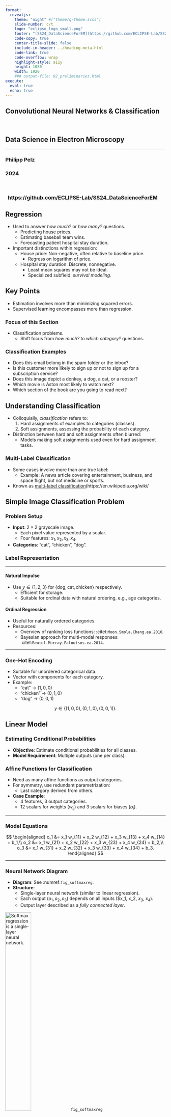 ```yaml
---
format: 
  revealjs:
    theme: "night" #["theme/q-theme.scss"]
    slide-number: c/t
    logo: "eclipse_logo_small.png"
    footer: "[SS24_DataScienceForEM](https://github.com/ECLIPSE-Lab/SS24_DataScienceForEM)"
    code-copy: true
    center-title-slide: false
    include-in-header: ../heading-meta.html
    code-link: true
    code-overflow: wrap
    highlight-style: a11y
    height: 1080
    width: 1920
    ### output-file: 02_preliminaries.html
execute: 
  eval: true
  echo: true
---
```

## Convolutional Neural Networks & Classification
<br>
<h2> Data Science in Electron Microscopy </h2>

<hr>

<h3> Philipp Pelz </h3>

<h3> 2024 </h3>
<br>

<h3>  &nbsp; [https://github.com/ECLIPSE-Lab/SS24_DataScienceForEM](https://github.com/ECLIPSE-Lab/SS24_DataScienceForEM)
</h3>

##  Regression

- Used to answer *how much?* or *how many?* questions.
  - Predicting house prices.
  - Estimating baseball team wins.
  - Forecasting patient hospital stay duration.
- Important distinctions within regression:
  - House price: Non-negative, often relative to baseline price.
    - Regress on logarithm of price.
  - Hospital stay duration: Discrete, nonnegative.
    - Least mean squares may not be ideal.
    - Specialized subfield: *survival modeling*.

## Key Points

- Estimation involves more than minimizing squared errors.
- Supervised learning encompasses more than regression.

### Focus of this Section

- Classification problems.
  - Shift focus from *how much?* to *which category?* questions.


### Classification Examples

- Does this email belong in the spam folder or the inbox?
- Is this customer more likely to sign up or not to sign up for a subscription service?
- Does this image depict a donkey, a dog, a cat, or a rooster?
- Which movie is Aston most likely to watch next?
- Which section of the book are you going to read next?

## Understanding Classification

- Colloquially, *classification* refers to:
  1. Hard assignments of examples to categories (classes).
  2. Soft assignments, assessing the probability of each category.
- Distinction between hard and soft assignments often blurred:
  - Models making soft assignments used even for hard assignment tasks.

### Multi-Label Classification

- Some cases involve more than one true label:
  - Example: A news article covering entertainment, business, and space flight, but not medicine or sports.
- Known as [multi-label classification](https://en.wikipedia.org/wiki/

## Simple Image Classification Problem

### Problem Setup

- **Input**: $2 \times 2$ grayscale image.
  - Each pixel value represented by a scalar.
  - Four features: $x_1, x_2, x_3, x_4$.
- **Categories**: "cat", "chicken", "dog".

### Label Representation

---

#### Natural Impulse

- Use $y \in \{1, 2, 3\}$ for $\{\text{dog}, \text{cat}, \text{chicken}\}$ respectively.
  - Efficient for storage.
  - Suitable for ordinal data with natural ordering, e.g., age categories.

#### Ordinal Regression

- Useful for naturally ordered categories.
- Resources:
  - Overview of ranking loss functions: :citet:`Moon.Smola.Chang.ea.2010`.
  - Bayesian approach for multi-modal responses: :citet:`Beutel.Murray.Faloutsos.ea.2014`.

---

### One-Hot Encoding

- Suitable for unordered categorical data.
- Vector with components for each category.
- Example:
  - "cat" → $(1, 0, 0)$
  - "chicken" → $(0, 1, 0)$
  - "dog" → $(0, 0, 1)$

$$y \in \{(1, 0, 0), (0, 1, 0), (0, 0, 1)\}.$$


## Linear Model

### Estimating Conditional Probabilities

- **Objective**: Estimate conditional probabilities for all classes.
- **Model Requirement**: Multiple outputs (one per class).

### Affine Functions for Classification

- Need as many affine functions as output categories.
- For symmetry, use redundant parametrization:
  - Last category derived from others.
- **Case Example**:
  - 4 features, 3 output categories.
  - 12 scalars for weights ($w_{ij}$) and 3 scalars for biases ($b_i$).

---

### Model Equations

$$
\begin{aligned}
o_1 &= x_1 w_{11} + x_2 w_{12} + x_3 w_{13} + x_4 w_{14} + b_1,\\
o_2 &= x_1 w_{21} + x_2 w_{22} + x_3 w_{23} + x_4 w_{24} + b_2,\\
o_3 &= x_1 w_{31} + x_2 w_{32} + x_3 w_{33} + x_4 w_{34} + b_3.
\end{aligned}
$$

---

### Neural Network Diagram

- **Diagram**: See :numref:`fig_softmaxreg`.
- **Structure**:
  - Single-layer neural network (similar to linear regression).
  - Each output ($o_1, o_2, o_3$) depends on all inputs ($x_1, x_2, $x_3$, $x_4$).
  - Output layer described as a *fully connected layer*.


![Softmax regression is a single-layer neural network.](../img/softmaxreg.svg){width=40%}
`fig_softmaxreg`

---

### Concise Notation with Vectors and Matrices

- Use vectors and matrices for concise notation:
  - $\mathbf{o} = \mathbf{W} \mathbf{x} + \mathbf{b}$
  - Suited for mathematics and code implementation.

- **Weights and Biases**:
  - Weights gathered into a $3 \times 4$ matrix.
  - Biases $\mathbf{b} \in \mathbb{R}^3$ in a vector.


## The Softmax
:label:`subsec_softmax_operation`

### Limitations of Vector-Valued Regression

- Directly minimizing the difference between $\mathbf{o}$ and labels $\mathbf{y}$ has drawbacks:
  - No guarantee that outputs $o_i$ sum to 1 (expected for probabilities).
  - Outputs $o_i$ might be negative or exceed 1 even if they sum to 1.
- These issues complicate the estimation problem and make solutions brittle to outliers.

### Example Problem

- Positive linear dependency between number of bedrooms and likelihood of buying a house:
  - Probability might exceed 1 for a mansion.

---

### Solution: Squish the Outputs

#### Probit Model

- Assume outputs $\mathbf{o}$ are corrupted versions of $\mathbf{y}$:
  - $\mathbf{y} = \mathbf{o} + \mathbf{\epsilon}$, with $\epsilon_i \sim \mathcal{N}(0, \sigma^2)$.
  - Known as the [probit model](https://en.wikipedia.org/wiki/Probit_model), introduced by :citet:`Fechner.1860`.
  - Less effective and harder to optimize compared to softmax.

#### Softmax Function

- Use an exponential function: $P(y = i) \propto \exp o_i$.
  - Ensures nonnegative probabilities.
  - Monotonic relationship: Conditional class probability increases with $o_i$.

- Normalize to ensure probabilities sum to 1:
  - Divide each exponential value by their sum.

---

### Softmax Function

$$\hat{\mathbf{y}} = \mathrm{softmax}(\mathbf{o}) \quad \text{where}\quad \hat{y}_i = \frac{\exp(o_i)}{\sum_j \exp(o_j)}.$$
:eqlabel:`eq_softmax_y_and_o`

- The largest coordinate of $\mathbf{o}$ corresponds to the most likely class according to $\hat{\mathbf{y}}$.
- Softmax preserves the ordering among its arguments:
  - To determine the highest probability class, compute:

$$
\operatorname*{argmax}_j \hat y_j = \operatorname*{argmax}_j o_j.
$$

---


## Vectorization
### Computational Efficiency with Vectorization

- **Minibatch**: $\mathbf{X} \in \mathbb{R}^{n \times d}$
  - $n$ examples, each with $d$ inputs.

- **Output Categories**: $q$ categories
  - Weights: $\mathbf{W} \in \mathbb{R}^{d \times q}$
  - Bias: $\mathbf{b} \in \mathbb{R}^{1 \times q}$

---

### Vectorized Equations

$$
\begin{aligned}
\mathbf{O} &= \mathbf{X} \mathbf{W} + \mathbf{b}, \\
\hat{\mathbf{Y}} & = \mathrm{softmax}(\mathbf{O}).
\end{aligned}
$$
`eq_minibatch_softmax_reg`

- **Efficiency**: Converts the dominant operation to matrix-matrix product $\mathbf{X} \mathbf{W}$.
- **Rowwise Softmax**: 
  - Exponentiate entries in each row of $\mathbf{O}$.
  - Normalize by the sum for each row.

---

### Numerical Stability

- **Care Needed**: Avoid overflow/underflow with large numbers.
- **Deep Learning Frameworks**: Handle these issues automatically.


## Loss Function
### Mapping Features to Probabilities

- Goal: Optimize the accuracy of mapping from features $\mathbf{x}$ to probabilities $\mathbf{\hat{y}}$.
- Method: Maximum likelihood estimation.
  - Same concept as used for probabilistic justification of mean squared error loss in :numref:`subsec_normal_distribution_and_squared_loss`.

---

### Log-Likelihood

- **Softmax Output**: Vector $\hat{\mathbf{y}}$ interpreted as estimated conditional probabilities:
  - Example: $\hat{y}_1 = P(y=\text{cat} \mid \mathbf{x})$.
- **Dataset Representation**:
  - Features: $\mathbf{X}$
  - Labels: $\mathbf{Y}$ (one-hot encoded).
- **Probability Comparison**:
  - Compare estimated probabilities with actual classes:
  
$$
P(\mathbf{Y} \mid \mathbf{X}) = \prod_{i=1}^n P(\mathbf{y}^{(i)} \mid \mathbf{x}^{(i)}).
$$

- **Factorization**: Assumes each label is drawn independently

---

### Negative Log-Likelihood

$$
-\log P(\mathbf{Y} \mid \mathbf{X}) = \sum_{i=1}^n -\log P(\mathbf{y}^{(i)} \mid \mathbf{x}^{(i)})
= \sum_{i=1}^n l(\mathbf{y}^{(i)}, \hat{\mathbf{y}}^{(i)}),
$$

- **Loss Function**: For any pair of label $\mathbf{y}$ and model prediction $\hat{\mathbf{y}}$ over $q$ classes:

$$
l(\mathbf{y}, \hat{\mathbf{y}}) = - \sum_{j=1}^q y_j \log \hat{y}_j.
$$
:eqlabel:`eq_l_cross_entropy`

---

### Cross-Entropy Loss

- **Definition**: Loss function in :eqref:`eq_l_cross_entropy` is called *cross-entropy loss*.
- **One-Hot Vector**: $\mathbf{y}$ is a one-hot vector of length $q$.
  - Sum over all coordinates $j$ vanishes for all but one term.

### Properties of Cross-Entropy Loss

- **Bounded Below by 0**: Loss $l(\mathbf{y}, \hat{\mathbf{y}})$ is bounded from below by $0$ when $\hat{y}$ is a probability vector.
  - No single entry larger than $1$, negative logarithm cannot be lower than $0$.
  - $l(\mathbf{y}, \hat{\mathbf{y}}) = 0$ only if the actual label is predicted with certainty.
  - Predicting with certainty requires input $o_i$ to go to infinity (or others to negative infinity).

- **Infinite Loss**: Assigning a probability of $0$ incurs infinite loss ($-\log 0 = \infty$).
  - High confidence errors result in infinite loss.

---

## Softmax and Cross-Entropy Loss
:label:`subsec_softmax_and_derivatives`

### Calculation of Softmax and Cross-Entropy Loss

- **Combining Equations**:
  - Plugging :eqref:`eq_softmax_y_and_o` into the definition of the loss in :eqref:`eq_l_cross_entropy`:

$$
\begin{aligned}
l(\mathbf{y}, \hat{\mathbf{y}}) &=  - \sum_{j=1}^q y_j \log \frac{\exp(o_j)}{\sum_{k=1}^q \exp(o_k)} \\
&= \sum_{j=1}^q y_j \log \sum_{k=1}^q \exp(o_k) - \sum_{j=1}^q y_j o_j \\
&= \log \sum_{k=1}^q \exp(o_k) - \sum_{j=1}^q y_j o_j.
\end{aligned}
$$

---

### Derivative with Respect to Logit $o_j$

$$
\partial_{o_j} l(\mathbf{y}, \hat{\mathbf{y}}) = \frac{\exp(o_j)}{\sum_{k=1}^q \exp(o_k)} - y_j = \mathrm{softmax}(\mathbf{o})_j - y_j.
$$

- **Interpretation**:
  - Derivative is the difference between model probability (softmax) and actual label (one-hot vector).
  - Similar to regression where gradient was the difference between observation $y$ and estimate $\hat{y}$.
  - In exponential family models, gradients of log-likelihood are given by this term, making gradient computation easy.

---

### Distribution Over Outcomes

- **General Case**:
  - Observe entire distribution over outcomes.
  - Label $\mathbf{y}$ as a probability vector (e.g., $(0.1, 0.2, 0.7)$) instead of binary vector.

- **Mathematical Consistency**:
  - The same loss function $l$ in :eqref:`eq_l_cross_entropy` applies.
  - Represents expected value of the loss for a distribution over labels.

### Cross-Entropy Loss

- **Definition**:
  - Measures the number of bits to encode actual observation $\mathbf{y}$ relative to prediction $\hat{\mathbf{y}}$.
  - Commonly used for classification problems.

- **Information Theory**:
  - Basic explanation relates to encoding efficiency.
  - For detailed information, refer to:
    - :citet:`Cover.Thomas.1999`
    - :citet:`mackay2003information`



## Information Theory Basics
:label:`subsec_info_theory_basics`

Many deep learning papers use intuition and terms from information theory. To make sense of them, we need some common language. This is a survival guide.
*Information theory* deals with the problem of encoding, decoding, transmitting, and manipulating information (also known as data).

### Entropy

- **Central Idea**: Quantify the amount of information contained in data, placing a limit on data compression.
- **Definition**: For a distribution $P$, its *entropy* is:

$$
H[P] = \sum_j - P(j) \log P(j).
$$
`eq_softmax_reg_entropy`

---

- **Fundamental Theorem**: To encode data drawn randomly from distribution $P$, we need at least $H[P]$ "nats" to encode it :cite:`Shannon.1948`.
  - **Nat**: Equivalent of a bit but using base $e$ instead of base 2.
  - 1 nat ≈ 1.44 bits.

### Surprisal

- **Compression and Prediction**: Easy-to-predict data is easy to compress.
  - Example: A data stream where every token is the same is easy to predict and compress.
- **Surprise**: Greater when an event has a lower assigned probability.
  - Claude Shannon quantified *surprisal* at observing an event $j$ with probability $P(j)$ as $\log \frac{1}{P(j)} = -\log P(j)$.
- **Expected Surprisal**: Entropy defined in :eqref:`eq_softmax_reg_entropy` is the *expected surprisal* when probabilities match the data-generating process.

## Cross-Entropy Revisited

### Definition and Interpretation

- **Entropy**: The level of surprise experienced by someone who knows the true probability.
- **Cross-Entropy**: The expected surprisal of an observer with subjective probabilities $Q$ upon seeing data generated according to probabilities $P$.
  - Denoted as $H(P, Q)$.
  - Formula: $H(P, Q) \stackrel{\mathrm{def}}{=} \sum_j - P(j) \log Q(j)$.
  - Lowest cross-entropy achieved when $P = Q$: $H(P, P) = H(P)$.

### Cross-Entropy in Classification

- Two perspectives on cross-entropy classification objective:
  1. Maximizing the likelihood of observed data.
  2. Minimizing surprisal (and thus the number of bits) required to communicate the labels.

## Summary and Discussion

### Key Points

- Introduced the first nontrivial loss function for optimizing over *discrete* output spaces.
- Used a probabilistic approach, treating discrete categories as instances of draws from a probability distribution.
- Encountered the softmax activation function, transforming neural network outputs into valid discrete probability distributions.
- Derivative of cross-entropy loss combined with softmax is similar to the derivative of squared error (difference between expected behavior and prediction).
- Briefly touched on connections to statistical physics and information theory.


## Exercises

1. We can explore the connection between exponential families and the softmax in some more depth.
    1. Compute the second derivative of the cross-entropy loss $l(\mathbf{y},\hat{\mathbf{y}})$ for the softmax.
    1. Compute the variance of the distribution given by $\mathrm{softmax}(\mathbf{o})$ and show that it matches the second derivative computed above.
1. Assume that we have three classes which occur with equal probability, i.e., the probability vector is $(\frac{1}{3}, \frac{1}{3}, \frac{1}{3})$.
    1. What is the problem if we try to design a binary code for it?
    1. Can you design a better code? Hint: what happens if we try to encode two independent observations? What if we encode $n$ observations jointly?
1. When encoding signals transmitted over a physical wire, engineers do not always use binary codes. For instance, [PAM-3](https://en.wikipedia.org/wiki/Ternary_signal) uses three signal levels $\{-1, 0, 1\}$ as opposed to two levels $\{0, 1\}$. How many ternary units do you need to transmit an integer in the range $\{0, \ldots, 7\}$? Why might this be a better idea in terms of electronics?

---

1. The [Bradley-Terry model](https://en.wikipedia.org/wiki/Bradley%E2%80%93Terry_model) uses
a logistic model to capture preferences. For a user to choose between apples and oranges one
assumes scores $o_{\mathrm{apple}}$ and $o_{\mathrm{orange}}$. Our requirements are that larger scores should lead to a higher likelihood in choosing the associated item and that
the item with the largest score is the most likely one to be chosen :cite:`Bradley.Terry.1952`.
    1. Prove that the softmax satisfies this requirement.
    1. What happens if you want to allow for a default option of choosing neither apples nor oranges? Hint: now the user has 3 choices.
1. Softmax derives its name from the following mapping: $\mathrm{RealSoftMax}(a, b) = \log (\exp(a) + \exp(b))$.
    1. Prove that $\mathrm{RealSoftMax}(a, b) > \mathrm{max}(a, b)$.
    1. How small can you make the difference between both functions? Hint: without loss of
    generality you can set $b = 0$ and $a \geq b$.
    1. Prove that this holds for $\lambda^{-1} \mathrm{RealSoftMax}(\lambda a, \lambda b)$, provided that $\lambda > 0$.
    1. Show that for $\lambda \to \infty$ we have $\lambda^{-1} \mathrm{RealSoftMax}(\lambda a, \lambda b) \to \mathrm{max}(a, b)$.
    1. What does the soft-min look like?
    1. Extend this to more than two numbers.

---

1. The function $g(\mathbf{x}) \stackrel{\mathrm{def}}{=} \log \sum_i \exp x_i$ is sometimes also referred to as the [log-partition function](https://en.wikipedia.org/wiki/Partition_function_(mathematics)).
    1. Prove that the function is convex. Hint: to do so, use the fact that the first derivative amounts to the probabilities from the softmax function and show that the second derivative is the variance.
    1. Show that $g$ is translation invariant, i.e., $g(\mathbf{x} + b) = g(\mathbf{x})$.
    1. What happens if some of the coordinates $x_i$ are very large? What happens if they're all very small?
    1. Show that if we choose $b = \mathrm{max}_i x_i$ we end up with a numerically stable implementation.
1. Assume that we have some probability distribution $P$. Suppose we pick another distribution $Q$ with $Q(i) \propto P(i)^\alpha$ for $\alpha > 0$.
    1. Which choice of $\alpha$ corresponds to doubling the temperature? Which choice corresponds to halving it?
    1. What happens if we let the temperature converge to $0$?
    1. What happens if we let the temperature converge to $\infty$?


## The Image Classification Dataset

### MNIST Dataset

- **Overview**: Widely used for image classification of handwritten digits.
  - **Reference**: [MNIST dataset](https://en.wikipedia.org/wiki/MNIST_database) :cite:`LeCun.Bottou.Bengio.ea.1998`.
  - **Content**: 60,000 images of $28 \times 28$ pixels resolution (plus a test dataset of 10,000 images).

- **Historical Context**:
  - Released in the 1990s, it was a formidable challenge for machine learning algorithms.
  - Example of state-of-the-art equipment at the time: Sun SPARCStation 5 with 64MB RAM and 5 MFLOPs (AT&T Bell Laboratories, 1995).

- **Impact**:
  - High accuracy on digit recognition was crucial for automating letter sorting for the USPS in the 1990s.
  - Algorithms achieving error rates below 1%:
    - Deep networks like LeNet-5 :cite:`LeCun.Jackel.Bottou.ea.1995`.
    - Support vector machines with invariances :cite:`Scholkopf.Burges.Vapnik.1996`.
    - Tangent distance classifiers :cite:`Simard.LeCun.Denker.ea.1998`.

---

### MNIST as a Benchmark

- **Historical Significance**: Served as the reference for comparing machine learning algorithms for over a decade.
- **Current Relevance**:
  - Simple models achieve classification accuracy over 95%.
  - Unsuitable for distinguishing between stronger and weaker models due to high levels of accuracy.
  - Skewed algorithmic development towards methods that excel with clean datasets.

### Transition to Fashion-MNIST

- **Limitations of MNIST**: More of a sanity check than a benchmark today.
- **ImageNet**:
  - Poses a more relevant challenge :cite:`Deng.Dong.Socher.ea.2009`.
  - Too large for interactive examples and illustrations in this context.
  
- **Fashion-MNIST**:
  - Released in 2017 :cite:`Xiao.Rasul.Vollgraf.2017`.
  - Contains images of 10 categories of clothing at $28 \times 28$ pixels resolution.
  - Used as a substitute for MNIST in upcoming sections.




```.python
%matplotlib inline
import time
from d2l import torch as d2l
import torch
import torchvision
from torchvision import transforms

d2l.use_svg_display()
```

### Loading the Dataset

Since it is such a frequently used dataset, all major frameworks provide preprocessed versions of it. We can [**download and read the Fashion-MNIST dataset into memory using built-in framework utilities.**]

```.python
class FashionMNIST(d2l.DataModule):  #@save
    """The Fashion-MNIST dataset."""
    def __init__(self, batch_size=64, resize=(28, 28)):
        super().__init__()
        self.save_hyperparameters()
        trans = transforms.Compose([transforms.Resize(resize),
                                    transforms.ToTensor()])
        self.train = torchvision.datasets.FashionMNIST(
            root=self.root, train=True, transform=trans, download=True)
        self.val = torchvision.datasets.FashionMNIST(
            root=self.root, train=False, transform=trans, download=True)
```

### Fashion-MNIST Dataset

- **Content**: Images from 10 categories.
  - Each category represented by:
    - 6,000 images in the training dataset.
    - 1,000 images in the test dataset.

- **Dataset Sizes**:
  - **Training Set**: 60,000 images.
  - **Test Set**: 10,000 images.

- **Purpose of Test Dataset**: Used exclusively for evaluating model performance, not for training.


```.python
data = FashionMNIST(resize=(32, 32))
len(data.train), len(data.val)
```

### Image Characteristics

- **Grayscale Images**: Upscaled to $32 \times 32$ pixels resolution.
  - Similar to original MNIST dataset (binary black and white images).

- **Modern Image Data**:
  - Typically has 3 channels (red, green, blue).
  - Hyperspectral images can have over 100 channels (e.g., HyMap sensor has 126 channels).

- **Storage Convention**:
  - Images stored as a $c \times h \times w$ tensor.
  - $c$ = number of color channels.
  - $h$ = height.
  - $w$ = width.


```.python
data.train[0][0].shape
```

The categories of Fashion-MNIST have human-understandable names. 
The following convenience method converts between numeric labels and their names.

```.python
@d2l.add_to_class(FashionMNIST)  #@save
def text_labels(self, indices):
    """Return text labels."""
    labels = ['t-shirt', 'trouser', 'pullover', 'dress', 'coat',
              'sandal', 'shirt', 'sneaker', 'bag', 'ankle boot']
    return [labels[int(i)] for i in indices]
```

### Reading a Minibatch

- **Data Iterator**: Utilizes built-in data iterator for reading from training and test sets.
- **Minibatch Size**: At each iteration, a data iterator reads a minibatch of data with size `batch_size`.
- **Shuffling**: Randomly shuffle the examples for the training data iterator to ensure better training performance.



```.python
@d2l.add_to_class(FashionMNIST)  #@save
def get_dataloader(self, train):
    data = self.train if train else self.val
    return torch.utils.data.DataLoader(data, self.batch_size, shuffle=train,
                                       num_workers=self.num_workers)
```


To see how this works, let's load a minibatch of images by invoking the `train_dataloader` method. It contains 64 images.

```.python
X, y = next(iter(data.train_dataloader()))
print(X.shape, X.dtype, y.shape, y.dtype)
```

### Performance of Data Loading

- **Time to Read Images**: Not extremely fast, but sufficient for our needs.
- **Context**: Processing images with a deep network takes significantly longer than loading them.
- **Conclusion**: The data loader's speed ensures that training a network will not be IO constrained.


```.python
tic = time.time()
for X, y in data.train_dataloader():
    continue
f'{time.time() - tic:.2f} sec'
```
### Visualization

- **Frequent Use**: We'll use the Fashion-MNIST dataset frequently.
- **Convenience Function**: `show_images` function to visualize images and labels.
  - Implementation details in the appendix.

```python
def show_images(imgs, num_rows, num_cols, titles=None, scale=1.5):  #@save
    """Plot a list of images."""
    raise NotImplementedError
```


```.python
@d2l.add_to_class(FashionMNIST)  #@save
def visualize(self, batch, nrows=1, ncols=8, labels=[]):
    X, y = batch
    if not labels:
        labels = self.text_labels(y)
    if tab.selected('mxnet', 'pytorch'):
        d2l.show_images(X.squeeze(1), nrows, ncols, titles=labels)
    if tab.selected('tensorflow'):
        d2l.show_images(tf.squeeze(X), nrows, ncols, titles=labels)
    if tab.selected('jax'):
        d2l.show_images(jnp.squeeze(X), nrows, ncols, titles=labels)

batch = next(iter(data.val_dataloader()))
data.visualize(batch)
```

We are now ready to work with the Fashion-MNIST dataset in the sections that follow.

### Summary

- **Dataset**: Fashion-MNIST
  - Apparel classification dataset with images representing 10 categories.
  - Used to evaluate various network designs from simple linear models to advanced residual networks.

- **Image Data**:
  - Read as a tensor of shape (batch size, number of channels, height, width).
  - Current images are grayscale (visualized with a false color palette for improved visibility).

- **Data Iterators**:
  - Essential for efficient performance.
  - Utilize GPUs for efficient preprocessing tasks like image decompression and video transcoding.
  - Use well-implemented data iterators to leverage high-performance computing and avoid slowing down the training loop.



### Exercises

1. Does reducing the `batch_size` (for instance, to 1) affect the reading performance?
1. The data iterator performance is important. Do you think the current implementation is fast enough? Explore various options to improve it. Use a system profiler to find out where the bottlenecks are.
1. Check out the framework's online API documentation. Which other datasets are available?

## The Base Classification Model
:label:`sec_classification`

- **Observation**: Implementations from scratch and concise implementations using frameworks are similar for both regression and classification.
- **Purpose**: Since many models in this book deal with classification, we aim to add functionalities to support this setting specifically.
- **Base Class**: This section provides a base class for classification models to simplify future code.


```.python
from d2l import torch as d2l
import torch
```

---

### The `Classifier` Class

- **Definition**: `Classifier` class.
- **Validation Step**:
  - Reports both the loss value and classification accuracy on a validation batch.
  - Update every `num_val_batches` batches.
  - Generates averaged loss and accuracy on the whole validation data.
  - Average numbers may not be exact if the last batch contains fewer examples, but this is ignored for simplicity.

```.python
class Classifier(d2l.Module):  #@save
    """The base class of classification models."""
    def validation_step(self, batch):
        Y_hat = self(*batch[:-1])
        self.plot('loss', self.loss(Y_hat, batch[-1]), train=False)
        self.plot('acc', self.accuracy(Y_hat, batch[-1]), train=False)
```

---

By default we use a stochastic gradient descent optimizer, operating on minibatches, just as we did in the context of linear regression.

```.python
@d2l.add_to_class(d2l.Module)  #@save
def configure_optimizers(self):
    return torch.optim.SGD(self.parameters(), lr=self.lr)
```

---

### Accuracy

- **Predicted Probability Distribution**: `y_hat`
  - Choose the class with the highest predicted probability for hard predictions.
  - Example: Gmail categorizing emails into "Primary", "Social", "Updates", "Forums", or "Spam".

- **Correct Predictions**: When predictions match the label class `y`.
  - **Classification Accuracy**: Fraction of correct predictions.
  - Difficult to optimize directly as it is not differentiable, but crucial for performance measurement and benchmarks.
  - Almost always reported when training classifiers.

---

- **Computing Accuracy**:
  - Assume `y_hat` is a matrix with prediction scores for each class in the second dimension.
  - Use `argmax` to get the predicted class index for the largest entry in each row.
  - Compare predicted class with ground-truth `y` elementwise.
  - Convert `y_hat`'s data type to match `y` to ensure correct comparisons.
  - Result: Tensor with 0 (false) and 1 (true) entries.
  - Sum the tensor to get the number of correct predictions.


```.python
@d2l.add_to_class(Classifier)  #@save
def accuracy(self, Y_hat, Y, averaged=True):
    """Compute the number of correct predictions."""
    Y_hat = d2l.reshape(Y_hat, (-1, Y_hat.shape[-1]))
    preds = d2l.astype(d2l.argmax(Y_hat, axis=1), Y.dtype)
    compare = d2l.astype(preds == d2l.reshape(Y, -1), d2l.float32)
    return d2l.reduce_mean(compare) if averaged else compare
```

## Summary

- **Common Problem**: Classification is common enough to warrant its own convenience functions.
- **Central Importance**: *Accuracy* of the classifier.
  - Often the primary measure of performance.
- **Training Objectives**: 
  - Train classifiers to optimize various objectives for statistical and computational reasons.
  - Regardless of the loss function minimized during training, assessing accuracy empirically is crucial.
- **Convenience Method**: Useful to have methods for assessing classifier accuracy.


## Exercises

1. Denote by $L_v$ the validation loss, and let $L_v^q$ be its quick and dirty estimate computed by the loss function averaging in this section. Lastly, denote by $l_v^b$ the loss on the last minibatch. Express $L_v$ in terms of $L_v^q$, $l_v^b$, and the sample and minibatch sizes.
1. Show that the quick and dirty estimate $L_v^q$ is unbiased. That is, show that $E[L_v] = E[L_v^q]$. Why would you still want to use $L_v$ instead?
1. Given a multiclass classification loss, denoting by $l(y,y')$ the penalty of estimating $y'$ when we see $y$ and given a probabilty $p(y \mid x)$, formulate the rule for an optimal selection of $y'$. Hint: express the expected loss, using $l$ and $p(y \mid x)$.

## Softmax Regression Implementation from Scratch
### Implementing Softmax Regression

- **Fundamental Concept**: Softmax regression is a foundational model.
- **Importance**: Essential to understand and implement it yourself.
- **Approach**:
  - Define softmax-specific aspects of the model.
  - Reuse components from the linear regression section, including the training loop.


```.python
from d2l import torch as d2l
import torch
```

---

### The Softmax

- **Key Concept**: Mapping from scalars to probabilities.
- **Sum Operator**: Recall the operation of the sum operator along specific dimensions in a tensor, as discussed in :numref:`subsec_lin-alg-reduction` and :numref:`subsec_lin-alg-non-reduction`.

- **Example**:
  - Given a matrix `X`, sum over all elements by default or over elements in the same axis.
  - The `axis` variable allows for computing row and column sums.



```.python
X = d2l.tensor([[1.0, 2.0, 3.0], [4.0, 5.0, 6.0]])
d2l.reduce_sum(X, 0, keepdims=True), d2l.reduce_sum(X, 1, keepdims=True)
```

---

- **Computing the Softmax**: Requires three steps:
  1. Exponentiation of each term.
  2. Sum over each row to compute the normalization constant for each example.
  3. Division of each row by its normalization constant, ensuring the result sums to 1.

$$
\mathrm{softmax}(\mathbf{X})_{ij} = \frac{\exp(\mathbf{X}_{ij})}{\sum_k \exp(\mathbf{X}_{ik})}.
$$

---

- **Partition Function**:
  - The (logarithm of the) denominator is called the (log) *partition function*.
  - Introduced in [statistical physics](https://en.wikipedia.org/wiki/Partition_function_(statistical_mechanics)) to sum over all possible states in a thermodynamic ensemble.

- **Implementation**: The implementation is straightforward.


```.python
def softmax(X):
    X_exp = d2l.exp(X)
    partition = d2l.reduce_sum(X_exp, 1, keepdims=True)
    return X_exp / partition  ## The broadcasting mechanism is applied here
```

---

- **Input Transformation**: For any input `X`, [**each element is turned into a non-negative number, and each row sums up to 1**], as required for a probability.

- **Caution**:
  - The code above is *not* robust against very large or very small arguments.
  - While sufficient to illustrate the concept, do *not* use this code verbatim for serious purposes.

- **Best Practice**:
  - Deep learning frameworks have built-in protections.
  - Use the built-in softmax functions in deep learning frameworks going forward.


```.python
X = d2l.rand((2, 5))
X_prob = softmax(X)
X_prob, d2l.reduce_sum(X_prob, 1)
```

---

### The Model

- **Softmax Regression Model**: We now have everything needed to implement the softmax regression model.

- **Instance Representation**:
  - Each instance represented by a fixed-length vector.
  - Raw data consists of $28 \times 28$ pixel images.
  - [**Flatten each image, treating them as vectors of length 784.**]

- **Future Improvements**: 
  - Later chapters will introduce convolutional neural networks to exploit spatial structure more effectively.

- **Outputs**:
  - Number of outputs equals the number of classes.
  - (**Dataset has 10 classes, so the network has an output dimension of 10.**)

---

- **Weights and Biases**:
  - Weights: $784 \times 10$ matrix.
  - Biases: $1 \times 10$ dimensional row vector.
  - Initialize weights `W` with Gaussian noise.
  - Initialize biases as zeros.

```.python

class SoftmaxRegressionScratch(d2l.Classifier):
    def __init__(self, num_inputs, num_outputs, lr, sigma=0.01):
        super().__init__()
        self.save_hyperparameters()
        self.W = torch.normal(0, sigma, size=(num_inputs, num_outputs),
                              requires_grad=True)
        self.b = torch.zeros(num_outputs, requires_grad=True)

    def parameters(self):
        return [self.W, self.b]
```

---

### Model Implementation

- **Mapping Input to Output**: 
  - The code below defines the network's mapping from input to output.
  - Each $28 \times 28$ pixel image in the batch is flattened into a vector using `reshape` before passing through the model.

```python
class SoftmaxRegression(nn.Module):
    def __init__(self, num_inputs, num_outputs):
        super(SoftmaxRegression, self).__init__()
        self.linear = nn.Linear(num_inputs, num_outputs)

    def forward(self, X):
        X = X.reshape((-1, 784))  # Flatten each image
        return self.linear(X)
```

```.python
@d2l.add_to_class(SoftmaxRegressionScratch)
def forward(self, X):
    X = d2l.reshape(X, (-1, self.W.shape[0]))
    return softmax(d2l.matmul(X, self.W) + self.b)
```

---

### The Cross-Entropy Loss

- **Common Loss Function**: 
  - The cross-entropy loss function is perhaps the most common in deep learning.
  - Widely used in classification problems, more so than regression problems.

- **Definition**:
  - Cross-entropy takes the negative log-likelihood of the predicted probability assigned to the true label.
  - Avoid Python for-loops for efficiency; use indexing instead.
  - One-hot encoding in $\mathbf{y}$ allows selecting matching terms in $\hat{\mathbf{y}}$.

- **Example**:
  - Create sample data `y_hat` with 2 examples of predicted probabilities over 3 classes and their corresponding labels `y`.
  - Correct labels: $0$ and $2$ (i.e., the first and third class).
  - Use `y` as indices of probabilities in `y_hat` to pick out terms efficiently.

---


```.python
y = d2l.tensor([0, 2])
y_hat = d2l.tensor([[0.1, 0.3, 0.6], [0.3, 0.2, 0.5]])
y_hat[[0, 1], y]
```


Now we can (**implement the cross-entropy loss function**) by averaging over the logarithms of the selected probabilities.

---

```.python
def cross_entropy(y_hat, y):
    return -d2l.reduce_mean(d2l.log(y_hat[list(range(len(y_hat))), y]))

cross_entropy(y_hat, y)
```


```.python
@d2l.add_to_class(SoftmaxRegressionScratch)
def loss(self, y_hat, y):
    return cross_entropy(y_hat, y)
```

## Training

- **Reusing `fit` Method**: Use the `fit` method defined in :numref:`sec_linear_scratch` to [**train the model with 10 epochs.**]
- **Adjustable Hyperparameters**:
  - **Number of epochs** (`max_epochs`)
  - **Minibatch size** (`batch_size`)
  - **Learning rate** (`lr`)
  - These hyperparameters are not learned during the primary training loop but influence model performance.
  
- **Hyperparameter Tuning**:
  - Choose values based on the *validation* split of the data.
  - Evaluate the final model on the *test* split.

- **Evaluation**:
  - Treat the test data of Fashion-MNIST as the validation set.
  - Report validation loss and validation accuracy on this split.

---

```.python
data = d2l.FashionMNIST(batch_size=256)
model = SoftmaxRegressionScratch(num_inputs=784, num_outputs=10, lr=0.1)
trainer = d2l.Trainer(max_epochs=10)
trainer.fit(model, data)
```

### Prediction

Now that training is complete,
our model is ready to [**classify some images.**]

```.python
X, y = next(iter(data.val_dataloader()))
if tab.selected('pytorch', 'mxnet', 'tensorflow'):
    preds = d2l.argmax(model(X), axis=1)
if tab.selected('jax'):
    preds = d2l.argmax(model.apply({'params': trainer.state.params}, X), axis=1)
preds.shape
```

### Error Analysis

- **Focus**: More interested in images labeled *incorrectly*.
- **Visualization**:
  - Compare actual labels (first line of text output) with model predictions (second line of text output).


```.python
wrong = d2l.astype(preds, y.dtype) != y
X, y, preds = X[wrong], y[wrong], preds[wrong]
labels = [a+'\n'+b for a, b in zip(
    data.text_labels(y), data.text_labels(preds))]
data.visualize([X, y], labels=labels)
```

## Summary

- **Experience Gained**:
  - Solving linear regression and classification problems.
  - Reached the state of the art of 1960-1970s statistical modeling.

- **Next Steps**:
  - Learn how to leverage deep learning frameworks.
  - Implement models more efficiently using these frameworks.


## Exercises

1. In this section, we directly implemented the softmax function based on the mathematical definition of the softmax operation. As discussed in :numref:`sec_softmax` this can cause numerical instabilities.
    1. Test whether `softmax` still works correctly if an input has a value of $100$?
    1. Test whether `softmax` still works correctly if the largest of all inputs is smaller than $-100$?
    1. Implement a fix by looking at the value relative to the largest entry in the argument.
1. Implement a `cross_entropy` function that follows the definition of the cross-entropy loss function $\sum_i y_i \log \hat{y}_i$.
    1. Try it out in the code example above.
    1. Why do you think it runs more slowly?
    1. Should you use it? In which cases would it make sense?
    1. What do you need to be careful of? Hint: consider the domain of the logarithm.
1. Is it always a good idea to return the most likely label? For example, would you do this for medical diagnosis? How would you try to address this?
1. Assume that we want to use softmax regression to predict the next word based on some features. What are some problems that might arise from a large vocabulary?
1. Experiment with the hyperparameters of the code above. In particular:
    1. Plot how the validation loss changes as you change the learning rate.
    1. Do the validation and training loss change as you change the minibatch size? How large or small do you need to go before you see an effect?



## Generalization and Overfitting

- **Focus**: Tackling multiclass classification with linear neural networks, softmax functions, and cross-entropy loss.
  - Interpreted model outputs as probabilistic predictions.
  - Derived the cross-entropy loss function (negative log likelihood).
  - Fitted the model to the training set.

- **Goal**: Learn *general patterns* assessed empirically on previously unseen data (the test set).
  - High accuracy on the training set is meaningless if it only reflects memorization.

- **Problem with Memorization**:
  - Perfect accuracy on the training set can be achieved by memorizing the dataset.
  - Memorization doesn't help classify new examples.
  - Without further guidance, new examples might require random guessing.

---

- **Key Questions**:
  1. How many test examples are needed to precisely estimate the accuracy of classifiers on the underlying population?
  2. What happens if we keep evaluating models on the same test set repeatedly?
  3. Why should fitting our linear models to the training set fare better than naive memorization?

## Overfitting and Generalization

- **Previous Coverage**:
  - Basics of overfitting and generalization discussed in :numref:`sec_generalization_basics` in the context of linear regression.
  
- **Current Chapter**:
  - Delve deeper into foundational ideas of statistical learning theory.
  - Explore guarantees of generalization *a priori*.

- **Generalization Guarantees**:
  - For many models, we can guarantee generalization within an upper bound $\epsilon$ on the generalization gap.
  - Determine the required number of samples $n$ to ensure the empirical error lies within $\epsilon$ of the true error, for any data generating distribution.
  
---

- **Practical Utility**:
  - These guarantees are profound but limited in practical use for deep learning practitioners.
  - Ensuring generalization of deep neural networks *a priori* would require an absurd number of examples (potentially trillions).
  - In practice, deep neural networks generalize well with far fewer examples (thousands).

- **Practical Approach**:
  - Forgo *a priori* guarantees.
  - Employ methods based on past performance on similar problems.
  - Certify generalization *post hoc* through empirical evaluations.

- **Future Discussion**:
  - Revisit generalization in :numref:`chap_perceptrons`.
  - Provide an introduction to the scientific literature explaining why deep neural networks generalize in practice.


## The Test Set

- **Role of Test Sets**:
  - Used as the gold standard method for assessing generalization error.
  
- **Focus**:
  - Discuss properties of generalization error estimates using a fixed classifier $f$.
  - Assume a *fresh* dataset of examples $\mathcal{D} = {(\mathbf{x}^{(i)},y^{(i)})}_{i=1}^n$ not used to train the classifier.

- **Empirical Error**:
  - Fraction of instances where the prediction $f(\mathbf{x}^{(i)})$ disagrees with the true label $y^{(i)}$.
  - Given by:

$$\epsilon_\mathcal{D}(f) = \frac{1}{n}\sum_{i=1}^n \mathbf{1}(f(\mathbf{x}^{(i)}) \neq y^{(i)}).$$

---

- **Population Error**:
  - Expected fraction of examples in the underlying population (distribution $P(X,Y)$) where the classifier disagrees with the true label.
  - Given by:

$$\epsilon(f) =  E_{(\mathbf{x}, y) \sim P} \mathbf{1}(f(\mathbf{x}) \neq y) =
\int\int \mathbf{1}(f(\mathbf{x}) \neq y) p(\mathbf{x}, y) \;d\mathbf{x} dy.$$

## Estimating Population Error

- **Population Error**:
  - $\epsilon(f)$ is the actual quantity of interest but cannot be directly observed.
  - Similar to estimating the average height in a large population without measuring every individual.

- **Empirical Error as Estimator**:
  - Test set $\mathcal{D}$ is statistically representative of the population.
  - $\epsilon_\mathcal{D}(f)$ serves as a statistical estimator of $\epsilon(f)$.

---

- **Mean Estimation**:
  - Estimating population error is a classic problem of mean estimation (see :numref:`sec_prob`).
  - Central limit theorem: With $n$ random samples drawn from any distribution with mean $\mu$ and standard deviation $\sigma$, the sample average $\hat{\mu}$ approximates a normal distribution centered at $\mu$ with standard deviation $\sigma/\sqrt{n}$.

- **Convergence Rate**:
  - As the number of examples grows, test error $\epsilon_\mathcal{D}(f)$ approaches true error $\epsilon(f)$ at a rate of $\mathcal{O}(1/\sqrt{n})$.
  - To estimate test error twice as precisely, collect four times as large a test set.
  - To reduce test error by a factor of one hundred, collect ten thousand times as large a test set.

---

- **Bernoulli Random Variable**:
  - Random variable $\mathbf{1}(f(X) \neq Y)$ can take values 0 and 1 (Bernoulli random variable).
  - Parameter indicating probability of value 1 is the true error rate $\epsilon(f)$.
  - Variance $\sigma^2$ of a Bernoulli distribution is $\epsilon(f)(1-\epsilon(f))$.
  - Variance is highest when the true error rate is close to 0.5 and lower when close to 0 or 1.

- **Asymptotic Standard Deviation**:
  - Asymptotic standard deviation of $\epsilon_\mathcal{D}(f)$ over $n$ test samples cannot be greater than $\sqrt{0.25/n}$.

## Estimating Population Error (Continued)

- **Finite Sample Considerations**:
  - Asymptotic rate characterizes behavior as test set size approaches infinity.
  - For $\epsilon_\mathcal{D}(f)$ to approximate $\epsilon(f)$ within $\pm 0.01$ (one standard deviation), collect roughly 2500 samples.
  - For a 95% confidence interval ($\epsilon_\mathcal{D}(f) \in \epsilon(f) \pm 0.01$), collect 10000 samples.

- **Popular Benchmarks**:
  - Test set sizes for many popular benchmarks in machine learning are around 10000 samples.
  - Improvements of $0.01$ in error rates are significant, especially when error rates are close to $0$.

---

- **Finite Sample Bounds**:
  - Asymptotic analysis provides general insights but for finite samples, use Hoeffding's inequality:

$$P(\epsilon_\mathcal{D}(f) - \epsilon(f) \geq t) < \exp\left( - 2n t^2 \right).$$

- **Example Calculation**:
  - To conclude with 95% confidence that $\epsilon_\mathcal{D}(f)$ is within $0.01$ of $\epsilon(f)$, roughly 15000 examples are needed (compared to 10000 from asymptotic analysis).

- **General Trend**:
  - Finite sample guarantees are more conservative but not drastically different from asymptotic estimates.
  - Asymptotic analysis remains useful for providing ballpark figures.


## Test Set Reuse

- **Empirical ML Research**:
  - Models developed and validated based on test set performance.
  - Evaluate test error $\epsilon_\mathcal{D}(f)$ for any fixed classifier $f$ to understand population error $\epsilon(f)$.

- **Training Initial Model**:
  - Train model $f_1$ with an appropriate number of test examples.
  - Use a validation set for preliminary analysis, hyperparameter tuning, and model selection.
  - Evaluate $f_1$ on the test set, report unbiased population error estimate with confidence interval.

---

- **Developing New Models**:
  - Develop a new model $f_2$ and tune it on the validation set.
  - Prepare to evaluate $f_2$ but realize the test set has already been used.

- **Issues with Test Set Reuse**:
  - Original test set $\mathcal{D}$ was designed for a single classifier $f$.
  - Evaluating multiple classifiers $f_1, ..., f_k$ on the same test set introduces the problem of false discovery.
  - With multiple classifiers, the probability of at least one misleading result increases.
  - Example: With 20 classifiers, ensuring no misleading score is challenging.

- **Multiple Hypothesis Testing**:
  - Evaluating multiple hypotheses on the same dataset can lead to misleading conclusions.
  - Persistent problem in scientific research despite extensive statistical literature.


## Concerns with Test Set Reuse

- **Distrusting Subsequent Evaluations**:
  - Initial analysis assumes the classifier was chosen without contact with the test set.
  - Testing multiple functions and using the test set performance of $f_1$ to choose $f_2$ introduces bias.

- **Adaptive Overfitting**:
  - Occurs when information from the test set leaks to the modeler.
  - Once leaked, the test set can no longer be a true test set.
  - Topic of interest in learning theory and statistics :cite:`dwork2015preserving`.

---

- **Practical Guidance**:
  - Create and use real test sets.
  - Consult test sets infrequently.
  - Account for multiple hypothesis testing when reporting confidence intervals.
  - Increase vigilance when stakes are high and dataset size is small.

- **Benchmark Challenges**:
  - Maintain several test sets.
  - Demote old test sets to validation sets after each round.


## Statistical Learning Theory

- **Importance of Test Sets**:
  - *Test sets are all that we really have* for evaluating generalization.
  - Seldom possess a true test set; often, someone else has already used it.
  - Even with a true test set, evaluating subsequent models can be frustrating and unreliable.

- **Limitations of Test Sets**:
  - Only provide *post hoc* evidence of generalization.
  - Do not provide *a priori* reasons to expect generalization.

- **Appeal of Statistical Learning Theory**:
  - Aims to elucidate principles explaining why/when models trained on empirical data generalize to unseen data.
  - Primary aim: bound the generalization gap, relating model properties to dataset size.

---

- **Empirical vs. True Error**:
  - Learning theorists seek to bound the difference between the *empirical error* $\epsilon_\mathcal{S}(f_\mathcal{S})$ on training set $\mathcal{S}$ and the *true error* $\epsilon(f_\mathcal{S})$ on the population.
  - Different from evaluation of a fixed classifier on a separate test set.

- **Challenges with Classifier Collections**:
  - Easy to estimate error for a single fixed classifier.
  - Difficult to estimate error accurately when considering collections of classifiers.
  - High probability of at least one classifier in the collection having a misleadingly low error.

- **Function Class Considerations**:
  - When choosing a classifier from a set of functions $\mathcal{F}$, there's a risk of selecting one with a grossly underestimated population error.
  - Linear models with continuously valued parameters typically involve choosing from an infinite class of functions ($|\mathcal{F}| = \infty$).


## Statistical Learning Theory (Continued)

- **Uniform Convergence**:
  - Ambitious solution: develop tools for proving uniform convergence.
  - Goal: Empirical error rate for every classifier in the class $\mathcal{F}$ converges to its true error rate with high probability.
  - Theoretical principle: With probability at least $1-\delta$, no classifier's error rate $\epsilon(f)$ will be misestimated by more than some small amount $\alpha$.

- **Model Class Flexibility**:
  - Not all model classes $\mathcal{F}$ can achieve uniform convergence.
  - Example: Class of memorizers (always achieve empirical error $0$ but fail on the population).
  - Tradeoff: Flexible (high variance) models fit training data well but risk overfitting. Rigid (high bias) models generalize well but risk underfitting.

---

- **Central Question**:
  - Quantify where a model sits on the bias-variance spectrum.
  - Provide guarantees on model performance.

- **Vapnik-Chervonenkis (VC) Dimension**:
  - Series of seminal papers by Vapnik and Chervonenkis extended theory on convergence of relative frequencies.
  - VC dimension measures the complexity (flexibility) of a model class.
  - Key result: Bound on the difference between empirical error and population error as a function of VC dimension and number of samples:

$$
P\left(R[p, f] - R_\mathrm{emp}[\mathbf{X}, \mathbf{Y}, f] < \alpha\right) \geq 1-\delta
\ \text{ for }\ \alpha \geq c \sqrt{(\mathrm{VC} - \log \delta)/n}.
$$

## Statistical Learning Theory (Continued)

- **Key Parameters**:
  - $\delta > 0$: Probability that the bound is violated.
  - $\alpha$: Upper bound on the generalization gap.
  - $n$: Dataset size.
  - $c > 0$: Constant depending on the scale of the loss.

- **Using the Bound**:
  - Plug in desired values of $\delta$ and $\alpha$ to determine the required number of samples.

- **VC Dimension**:
  - Measures the largest number of data points for which any arbitrary (binary) labeling can be assigned and find a model $f$ in the class that agrees with that labeling.
  - Example: Linear models on $d$-dimensional inputs have VC dimension $d+1$.
    - A line can assign any possible labeling to three points in two dimensions, but not to four.

---

- **Practical Considerations**:
  - The theory can be overly pessimistic for complex models.
  - Obtaining the guarantee typically requires more examples than actually needed to achieve the desired error rate.
  - Fixing the model class and $\delta$, the error rate decays with the usual $\mathcal{O}(1/\sqrt{n})$ rate.

- **Generalization Gap**:
  - While we may not do better in terms of $n$, varying the model class can present a pessimistic picture of the generalization gap.

## Summary

- **Model Evaluation**:
  - Use a test set of previously unseen data for evaluation.
  - Test set evaluations provide an unbiased estimate of true error.
  - Converge at the $\mathcal{O}(1/\sqrt{n})$ rate as the test set grows.
  - Provide approximate confidence intervals based on asymptotic distributions or conservative finite sample guarantees.

- **Challenges with Test Sets**:
  - Often not true test sets (used repeatedly by multiple researchers).
  - Multiple evaluations on the same test set make controlling for false discovery difficult.
  - Significance of the problem depends on holdout set size and usage.
  - Good practice: curate real test sets (or multiple) and use them conservatively.

---

- **Statistical Learning Theory**:
  - Developed methods for guaranteeing uniform convergence over a model class.
  - Uniform convergence ensures that every model's empirical error converges to its true error simultaneously.
  - Allows for choosing the model that minimizes training error with confidence in its generalization.

- **VC Dimension**:
  - Introduced by Vladimir Vapnik and Alexey Chervonenkis.
  - Measures the complexity of a model class.
  - Provides uniform convergence results for all models in a VC class.
  - Training errors for all models in the class grow closer to their true errors at $\mathcal{O}(1/\sqrt{n})$ rates.

---

- **Alternative Complexity Measures**:
  - Numerous measures proposed for generalization guarantees (see :citet:`boucheron2005theory` for detailed discussion).
  - Useful in statistical theory but less effective for explaining deep neural networks' generalization.

- **Deep Neural Networks**:
  - Often have millions of parameters and can assign random labels to large datasets.
  - Generalize well on practical problems, often better when larger and deeper, despite larger VC dimensions.
  - Next chapter will revisit generalization in the context of deep learning.

## Exercises

1. If we wish to estimate the error of a fixed model $f$
   to within $0.0001$ with probability greater than 99.9%,
   how many samples do we need?
1. Suppose that somebody else possesses a labeled test set
   $\mathcal{D}$ and only makes available the unlabeled inputs (features).
   Now suppose that you can only access the test set labels
   by running a model $f$ (no restrictions placed on the model class)
   on each of the unlabeled inputs
   and receiving the corresponding error $\epsilon_\mathcal{D}(f)$.
   How many models would you need to evaluate
   before you leak the entire test set
   and thus could appear to have error $0$,
   regardless of your true error?
1. What is the VC dimension of the class of $5^\mathrm{th}$-order polynomials?
1. What is the VC dimension of axis-aligned rectangles on two-dimensional data?

## Environment and Distribution Shift
:label:`sec_environment-and-distribution-shift`

- **Context**:
  - Previous sections focused on fitting models to datasets.
  - Did not consider where data originates or the ultimate use of model outputs.

- **Common Pitfall**:
  - Rushing to develop models without considering data origins and usage.
  - Leads to failed deployments when data distribution shifts.

- **Distribution Shift Issues**:
  - Models perform well on test sets but fail in deployment.
  - Deployment can perturb data distribution.
  - Example: Loan repayment model using footwear as a feature might cause behavior change without improving credit-worthiness.

--- 

- **Critical Considerations**:
  - Decision-making based on model outputs can alter the environment.
  - Awareness of such impacts is crucial for responsible use of machine learning.

- **Mitigating Distribution Shift**:
  - Expose common concerns and stimulate critical thinking.
  - Detect situations early and mitigate damage.
  - Use machine learning responsibly.

- **Solutions**:
  - Simple: Ask for the "right" data.
  - Technically difficult: Implement reinforcement learning systems.
  - Ethical: Address philosophical questions about algorithm application.

## Types of Distribution Shift

- **Focus**:
  - Passive prediction setting.
  - Ways data distributions might shift.
  - Salvaging model performance.

- **Classic Setup**:
  - Training data sampled from distribution $p_S(\mathbf{x}, y)$.
  - Test data drawn from a different distribution $p_T(\mathbf{x}, y)$.
  - Learning a robust classifier is impossible without assumptions on how $p_S$ and $p_T$ relate.

---

- **Example**:
  - Binary classification (dogs vs. cats).
  - If $p_S(\mathbf{x}) = p_T(\mathbf{x})$ but $p_S(y \mid \mathbf{x}) = 1 - p_T(y \mid \mathbf{x})$, labels are flipped without changing the input distribution.
  - Impossible to distinguish from a setting where the distribution did not change.

- **Restricted Assumptions**:
  - Under certain assumptions, algorithms can detect shifts.
  - Algorithms can sometimes adapt on the fly, improving classifier accuracy.

## Covariate Shift

- **Definition**:
  - Covariate shift occurs when the distribution of inputs changes over time, but the labeling function ($P(y \mid \mathbf{x})$) does not change.
  - The problem arises due to a shift in the distribution of the covariates (features).

- **Causality**:
  - Covariate shift is a natural assumption when $\mathbf{x}$ causes $y$.

---

- **Example**: Distinguishing cats and dogs.
  - **Training Data**: 
    - Consists of photos (see :numref:`fig_cat-dog-train`).
    ![Training data for distinguishing cats and dogs.](../img/cat-dog-train.svg)
    :label:`fig_cat-dog-train`

  - **Test Data**: 
    - Consists of cartoons (see :numref:`fig_cat-dog-test`).
    ![Test data for distinguishing cats and dogs.](../img/cat-dog-test.svg)
    :label:`fig_cat-dog-test`

- **Challenges**:
  - Training on a dataset with different characteristics from the test set can cause issues.
  - Requires a coherent plan to adapt to the new domain.


## Label Shift

- **Definition**:
  - Label shift occurs when the label marginal $P(y)$ can change, but the class-conditional distribution $P(\mathbf{x} \mid y)$ remains fixed across domains.
  - Assumption to make when $y$ causes $\mathbf{x}$.

- **Example**:
  - Predicting diagnoses given symptoms.
  - Relative prevalence of diagnoses changes over time, but diseases cause symptoms.

---

- **Simultaneous Occurrence**:
  - Label shift and covariate shift can hold simultaneously in degenerate cases.
  - When the label is deterministic, covariate shift assumption is satisfied even when $y$ causes $\mathbf{x}$.

- **Methodological Advantage**:
  - Methods based on label shift assumption often involve manipulating low-dimensional objects (labels).
  - This is advantageous in deep learning where inputs are high-dimensional.

## Concept Shift

- **Definition**:
  - Concept shift occurs when the definitions of labels change over time or across different contexts.
  - Example: Categories like diagnostic criteria for mental illness, fashion trends, and job titles.

- **Example**:
  - Geographic variation in names for *soft drinks* in the United States (see :numref:`fig_popvssoda`).

---

![Concept shift on soft drink names in the United States.](../img/popvssoda.png){width=700px}
`fig_popvssoda`

- **Challenges**:
  - $P(y \mid \mathbf{x})$ can vary depending on location (e.g., machine translation systems).
  - Concept shift can be subtle and hard to detect.
  - Shift often occurs gradually, either temporally or geographically.

### Examples of Distribution Shift

Before delving into formalism and algorithms, let's discuss some concrete situations where covariate or concept shift might not be obvious.

## Nonstationary Distributions

- **Definition**:
  - Distribution changes slowly over time (nonstationary).
  - Model is not updated frequently enough.

- **Examples**:
  - Computational advertising model not updated with new devices (e.g., iPad launch).
  - Spam filter that fails to adapt to new spam tactics.
  - Product recommendation system recommending seasonal items out of season (e.g., Santa hats after Christmas).

## Correction of Distribution Shift

- **Overview**:
  - Training and test distributions $P(\mathbf{x}, y)$ often differ.
  - Sometimes models work despite distribution shifts; other times, principled strategies are needed.

#### Empirical Risk and Risk
:label:`subsec_empirical-risk-and-risk`

- **Model Training**:
  - Iterate over features and labels of training data $\{(\mathbf{x}_1, y_1), \ldots, (\mathbf{x}_n, y_n)\}$.
  - Update model parameters $f$ after every minibatch.

- **Empirical Risk Minimization**:
  - Minimize the loss on the training data:

---

$$\mathop{\mathrm{minimize}}_f \frac{1}{n} \sum_{i=1}^n l(f(\mathbf{x}_i), y_i),$$
:eqlabel:`eq_empirical-risk-min`

  - $l$: Loss function measuring "how bad" the prediction $f(\mathbf{x}_i)$ is given the label $y_i$.
  - *Empirical risk*: Average loss over the training data to approximate the *risk*.
  - *Risk*: Expectation of the loss over the entire population of data drawn from true distribution $p(\mathbf{x}, y)$.

$$E_{p(\mathbf{x}, y)} [l(f(\mathbf{x}), y)] = \int\int l(f(\mathbf{x}), y) p(\mathbf{x}, y) \;d\mathbf{x}dy.$$
:eqlabel:`eq_true-risk`

- **Practical Strategy**:
  - In practice, we cannot obtain the entire population of data.
  - *Empirical risk minimization* is used to approximate minimizing the risk.

## Covariate Shift Correction

- **Goal**: Estimate $P(y \mid \mathbf{x})$ using labeled data $(\mathbf{x}_i, y_i)$ drawn from a *source distribution* $q(\mathbf{x})$ instead of the *target distribution* $p(\mathbf{x})$.
- **Dependency Assumption**: Conditional distribution does not change: $p(y \mid \mathbf{x}) = q(y \mid \mathbf{x})$.

- **Risk Correction**:
  - Use the identity to reweigh each data example:

$$
\begin{aligned}
\int\int l(f(\mathbf{x}), y) p(y \mid \mathbf{x})p(\mathbf{x}) \;d\mathbf{x}dy =
\int\int l(f(\mathbf{x}), y) q(y \mid \mathbf{x})q(\mathbf{x})\frac{p(\mathbf{x})}{q(\mathbf{x})} \;d\mathbf{x}dy.
\end{aligned}
$$

---

- **Weight Calculation**:
  - Reweigh each example by the ratio $\beta_i = \frac{p(\mathbf{x}_i)}{q(\mathbf{x}_i)}$.
  - Train the model using *weighted empirical risk minimization*:

$$\mathop{\mathrm{minimize}}_f \frac{1}{n} \sum_{i=1}^n \beta_i l(f(\mathbf{x}_i), y_i).$$
`eq_weighted-empirical-risk-min`

---

- **Estimating the Ratio**:
  - Estimate the ratio $\frac{p(\mathbf{x})}{q(\mathbf{x})}$.
  - Requires samples from both distributions: true $p(\mathbf{x})$ (e.g., test data) and training set $q(\mathbf{x})$.
  - Only need features $\mathbf{x} \sim p(\mathbf{x})$, not labels $y \sim p(y)$.

- **Effective Approach**: Logistic Regression
  - Learn a classifier to distinguish between data drawn from $p(\mathbf{x})$ and data drawn from $q(\mathbf{x})$.
  - If instances are indistinguishable, they are equally likely from either distribution.
  - Well-discriminated instances should be significantly overweighted or underweighted accordingly.

## Covariate Shift Correction

- **Assumption**: Equal number of instances from distributions $p(\mathbf{x})$ and $q(\mathbf{x})$.
- **Labels**: 
  - $z = 1$ for data from $p$.
  - $z = -1$ for data from $q$.

- **Probability in Mixed Dataset**:
  - $$P(z=1 \mid \mathbf{x}) = \frac{p(\mathbf{x})}{p(\mathbf{x})+q(\mathbf{x})}$$
  - $$\frac{P(z=1 \mid \mathbf{x})}{P(z=-1 \mid \mathbf{x})} = \frac{p(\mathbf{x})}{q(\mathbf{x})}$$

- **Logistic Regression Approach**:
  - $$P(z=1 \mid \mathbf{x})=\frac{1}{1+\exp(-h(\mathbf{x}))}$$
  - Weight Calculation: $$\beta_i = \exp(h(\mathbf{x}_i))$$

---

- **Steps to Correct Covariate Shift**:
  1. Distinguish between data from both distributions.
  2. Perform weighted empirical risk minimization using weights $\beta_i$.

- **Correction Algorithm**:
  - **Training Set**: $\{(\mathbf{x}_1, y_1), \ldots, (\mathbf{x}_n, y_n)\}$
  - **Unlabeled Test Set**: $\{\mathbf{u}_1, \ldots, \mathbf{u}_m\}$
  - **Assumption**:
    - $\mathbf{x}_i$ for $1 \leq i \leq n$ drawn from source distribution.
    - $\mathbf{u}_i$ for $1 \leq i \leq m$ drawn from target distribution.

  - **Prototypical Algorithm**:
    1. **Step 1**: Use logistic regression to estimate the weights $\beta_i$.
    2. **Step 2**: Apply weighted empirical risk minimization with the weights $\beta_i$.

---

1. Generate a binary-classification training set: $\{(\mathbf{x}_1, -1), \ldots, (\mathbf{x}_n, -1), (\mathbf{u}_1, 1), \ldots, (\mathbf{u}_m, 1)\}$.
2. Train a binary classifier using logistic regression to get function $h$.
3. Weigh training data using $\beta_i = \exp(h(\mathbf{x}_i))$ or better $\beta_i = \min(\exp(h(\mathbf{x}_i)), c)$ for some constant $c$.
4. Use weights $\beta_i$ for training on $\{(\mathbf{x}_1, y_1), \ldots, (\mathbf{x}_n, y_n)\}$ in :eqref:`eq_weighted-empirical-risk-min`.

**Crucial Assumption**:
- For this scheme to work, each data example in the target distribution must have a nonzero probability of occurring at training time.
- If $p(\mathbf{x}) > 0$ but $q(\mathbf{x}) = 0$, the corresponding importance weight would be infinity.

## Label Shift Correction

- **Assumption**: Classification task with $k$ categories.
  - $q$ and $p$ are the source (training) and target (test) distributions, respectively.
  - Label distribution shifts: $q(y) \neq p(y)$.
  - Class-conditional distribution remains the same: $q(\mathbf{x} \mid y) = p(\mathbf{x} \mid y)$.

- **Risk Correction**:
  - Use the following identity:

$$
\begin{aligned}
\int\int l(f(\mathbf{x}), y) p(\mathbf{x} \mid y)p(y) \;d\mathbf{x}dy =
\int\int l(f(\mathbf{x}), y) q(\mathbf{x} \mid y)q(y)\frac{p(y)}{q(y)} \;d\mathbf{x}dy.
\end{aligned}
$$

---

- **Label Likelihood Ratios**:
  - Importance weights: $\beta_i = \frac{p(y_i)}{q(y_i)}$.

- **Estimation of Weights**:
  - Use a good model on the source distribution to get consistent estimates of these weights.
  - Inputs are high-dimensional (e.g., images), labels are simpler (e.g., categories).

- **Confusion Matrix**:
  - Compute confusion matrix $\mathbf{C}$ using the validation set.
  - $\mathbf{C}$ is a $k \times k$ matrix: columns are true labels, rows are predicted categories.
  - Each cell $c_{ij}$ is the fraction of predictions where the true label was $j$ and predicted label was $i$.

- **Estimating Target Label Distribution**:
  - Average model predictions on test data to get mean model outputs $\mu(\hat{\mathbf{y}})$.
  - $\mu(\hat{y}_i)$: fraction of predictions where the model predicted $i$.

---

- **Linear System**:
  - Estimate test set label distribution by solving $\mathbf{C} p(\mathbf{y}) = \mu(\hat{\mathbf{y}})$.
  - Solution: $p(\mathbf{y}) = \mathbf{C}^{-1} \mu(\hat{\mathbf{y}})$ if $\mathbf{C}$ is invertible.

- **Calculating Weights**:
  - Estimate $q(y)$ from source data.
  - For any training example $i$ with label $y_i$, calculate weight $\beta_i = \frac{p(y_i)}{q(y_i)}$.
  - Use weights in weighted empirical risk minimization in :eqref:`eq_weighted-empirical-risk-min`.


## Concept Shift Correction

- **Challenge**:
  - Concept shift is harder to correct in a principled manner.
  - Example: Shift from distinguishing cats vs. dogs to white vs. black animals may require new labels and training from scratch.
  - Extreme shifts are rare; usually, the task changes slowly over time.

- **Examples**:
  - **Computational Advertising**: New products are launched, old products become less popular. Distribution over ads and their popularity changes gradually.
  - **Traffic Cameras**: Lenses degrade gradually due to environmental wear, affecting image quality progressively.
  - **News Content**: Changes gradually with new stories appearing while most news remains unchanged.

---

- **Approach**:
  - Use existing network weights and perform a few update steps with new data to adapt to gradual changes, rather than training from scratch.

## A Taxonomy of Learning Problems

- **Overview**:
  - Consider other aspects of machine learning problem formulation with knowledge on dealing with distribution changes.

#### Batch Learning

- **Definition**: 
  - Training a model $f(\mathbf{x})$ using a batch of training features and labels $\{(\mathbf{x}_1, y_1), \ldots, (\mathbf{x}_n, y_n)\}$.
  - Model is deployed to score new data $(\mathbf{x}, y)$ drawn from the same distribution.
  
- **Example**:
  - Train a cat detector with pictures of cats and dogs.
  - Deploy as part of a smart catdoor system, which is then installed and never updated again.

#### Online Learning

- **Definition**:
  - Data $(\mathbf{x}_i, y_i)$ arrives one sample at a time.
  - Observe $\mathbf{x}_i$, estimate $f(\mathbf{x}_i)$, then observe $y_i$ and update the model based on the incurred loss.

---

- **Example**:
  - Predict tomorrow's stock price, trade based on the estimate, and learn from the profit or loss at the end of the day.
  
- **Cycle**:

$$
\mathrm{model} ~ f_t \longrightarrow
\mathrm{data} ~ \mathbf{x}_t \longrightarrow
\mathrm{estimate} ~ f_t(\mathbf{x}_t) \longrightarrow\\
\mathrm{observation} ~ y_t \longrightarrow
\mathrm{loss} ~ l(y_t, f_t(\mathbf{x}_t)) \longrightarrow
\mathrm{model} ~ f_{t+1}
$$

---

#### Control

- **Definition**:
  - Environment remembers previous actions, influencing current observations.
  
- **Examples**:
  - **PID Controller**: Adjusts heating based on previous boiler temperatures.
  - **User Behavior**: Depends on previously shown news articles.

- **Applications**:
  - Model the environment to make decisions less random.
  - Used for automatic hyperparameter tuning to improve model performance :cite:`Shao.Yao.Sun.ea.2020`.

---

#### Considering the Environment

- **Key Distinction**:
  - Strategies for stationary environments may not work when environments adapt.
  
- **Example**:
  - Arbitrage opportunity disappears once exploited by a trader.
  
- **Algorithm Selection**:
  - Environment changes determine suitable algorithms.
  - Slow changes: Force estimates to change slowly.
  - Instantaneous but infrequent changes: Make allowances for sudden shifts.
  
- **Crucial Knowledge**:
  - Understanding environment dynamics is essential for dealing with concept shift.

## Summary

- **Distribution Shift**:
  - Training and test sets may come from different distributions.
  - This mismatch is known as distribution shift.

- **Risk and Empirical Risk**:
  - Risk: Expectation of the loss over the entire population drawn from the true distribution (usually unavailable).
  - Empirical Risk: Average loss over the training data, used to approximate risk.
  - Practical approach: Perform empirical risk minimization.

---

- **Covariate and Label Shift**:
  - These types of shifts can be detected and corrected for at test time under corresponding assumptions.
  - Ignoring these biases can lead to problematic performance during testing.

- **Environment Response**:
  - The environment may remember automated actions and respond in unexpected ways.
  - Important to consider this when building models.
  - Continuously monitor live systems to ensure models and environments do not become entangled in unanticipated ways.




